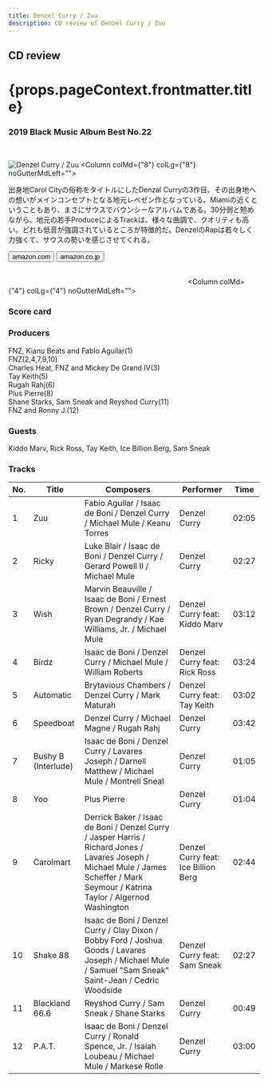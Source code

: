 ```yaml
---
title: Denzel Curry / Zuu
description: CD review of Denzel Curry / Zuu
---
```




<h2>CD review</h2>
<h1 className="h1--no--margin">{props.pageContext.frontmatter.title}</h1>
<h3><Link to="/best50/2019/">2019 Black Music Album Best No.22</Link></h3>

<br/>
<Row  className="image-card-group">
	<Column colMd={"4"} colLg={"4"} noGutterMdLeft="">
       <ImageCard>

![Denzel Curry / Zuu](../../images/cd/denzelcurry1L.jpg) 
</ImageCard>
	</Column>
	<Column colMd={"8"} colLg={"8"} noGutterMdLeft="">
	<p>出身地Carol Cityの俗称をタイトルにしたDenzal Curryの3作目。その出身地への想いがメインコンセプトとなる地元レペゼン作となっている。Miamiの近くということもあり、まさにサウスでバウンシーなアルバムである。30分弱と短めながら、地元の若手ProduceによるTrackは、様々な曲調で、クオリティも高い。どれも低音が強調されているところが特徴的だ。DenzelのRapは若々しく力強くて、サウスの勢いを感じさせてくれる。
	</p>
	<div>
	  <Button href="https://amzn.to/2Y2TCw7" kind="primary" size="small" renderIcon={ArrowUpRight24}>
      amazon.com
      </Button>
      <Button href="https://amzn.to/3cxCqUJ" kind="secondary" size="small" renderIcon={ArrowUpRight24}>
      amazon.co.jp
      </Button>
	</div>
	<a style="display:inline-block;overflow:hidden;background:url(https://linkmaker.itunes.apple.com/ja-jp/lockup.svg?releaseDate=2019-05-31&kind=album&bubble=apple_music&style=mono-black) no-repeat;width:180px;height:45px;" href="https://geo.music.apple.com/jp/album/zuu/1465384996?mt=1&app=music&ls=1&at=11lcug"></a>
	<a style="display:inline-block;overflow:hidden;background:url(https://linkmaker.itunes.apple.com/ja-jp/badge-lrg.svg?releaseDate=2019-05-31T00:00:00Z&kind=album&bubble=itunes_music) no-repeat;width:140px;height:45px;" href="https://geo.music.apple.com/jp/album/zuu/1465384996?app=itunes&at=11lcug"></a>
　　</Column>
</Row>
<Row >
	<Column colMd={"4"} colLg={"4"} noGutterMdLeft="">
<div>
    <h3>Score card</h3>
	<SliderJS1 value="1" />
    <SliderJS2 value="2" />
	<SliderJS3 value="2" />
    <SliderJS4 value="8" />
</div>
</Column>
<Column colMd={"8"} colLg={"8"} noGutterMdLeft="">
<div>
<h3>Producers</h3>
<p>
FNZ, Kianu Beats and Fablo Aguilar(1)
<br/>FNZ(2,4,7,9,10)
<br/>Charles Heat, FNZ and Mickey De Grand IV(3)
<br/>Tay Keith(5)
<br/>Rugah Rahj(6)
<br/>Plus Pierre(8)
<br/>Shane Starks, Sam Sneak and Reyshod Curry(11)
<br/>FNZ and Ronny J.(12)
</p>
<h3>Guests</h3>
<p>
Kiddo Marv, Rick Ross, Tay Keith, Ice Billion Berg, Sam Sneak
</p>
</div>
</Column>
</Row>

<h3>Tracks</h3>

| No. |	 Title              |	 Composers                                                                                                                                                                        |	 Performer                          | Time	|
| --- |	------------------- | ----------------------------------------------------------------------------------------------------------------------------------------------------------------------------------- |	----------------------------------- | ----- |
| 1	  |	Zuu                	| Fabio Aguilar / Isaac de Boni / Denzel Curry / Michael Mule / Keanu Torres                                                                                                          |	Denzel Curry                       	| 02:05 |
| 2	  |	Ricky              	| Luke Blair / Isaac de Boni / Denzel Curry / Gerard Powell II / Michael Mule                                                                                                         |	Denzel Curry                       	| 02:27 |
| 3	  |	Wish               	| Marvin Beauville / Isaac de Boni / Ernest Brown / Denzel Curry / Ryan Degrandy / Kae Williams, Jr. / Michael Mule                                                                   |	Denzel Curry feat: Kiddo Marv      	| 03:12 |
| 4	  |	Birdz              	| Isaac de Boni / Denzel Curry / Michael Mule / William Roberts                                                                                                                       |	Denzel Curry feat: Rick Ross       	| 03:24 |
| 5	  |	Automatic          	| Brytavious Chambers / Denzel Curry / Mark Maturah                                                                                                                                   |	Denzel Curry feat: Tay Keith       	| 03:02 |
| 6	  |	Speedboat          	| Denzel Curry / Michael Magne / Rugah Rahj                                                                                                                                           |	Denzel Curry                       	| 03:42 |
| 7	  |	Bushy B (Interlude)	| Isaac de Boni / Denzel Curry / Lavares Joseph / Darnell Matthew / Michael Mule / Montrell Sneal                                                                                     |	Denzel Curry                       	| 01:05 |
| 8	  |	Yoo                	| Plus Pierre                                                                                                                                                                         |	Denzel Curry                       	| 01:04 |
| 9	  |	Carolmart          	| Derrick Baker / Isaac de Boni / Denzel Curry / Jasper Harris / Richard Jones / Lavares Joseph / Michael Mule / James Scheffer / Mark Seymour / Katrina Taylor / Algernod Washington |	Denzel Curry feat: Ice Billion Berg	| 02:44 |
| 10  |	Shake 88           	| Isaac de Boni / Denzel Curry / Clay Dixon / Bobby Ford / Joshua Goods / Lavares Joseph / Michael Mule / Samuel "Sam Sneak" Saint-Jean / Cedric Woodside                             |	Denzel Curry feat: Sam Sneak       	| 02:27 |
| 11  |	Blackland 66.6     	| Reyshod Curry / Sam Sneak / Shane Starks                                                                                                                                            |	Denzel Curry                       	| 00:49 |
| 12  |	P.A.T.             	| Isaac de Boni / Denzel Curry / Ronald Spence, Jr. / Isaiah Loubeau / Michael Mule / Markese Rolle                                                                                   |	Denzel Curry                       	| 03:00 |
